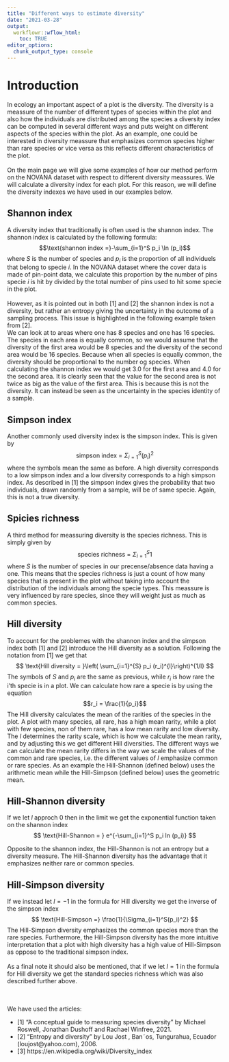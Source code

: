 ```yaml
---
title: "Different ways to estimate diversity"
date: "2021-03-28"
output:
  workflowr::wflow_html:
    toc: TRUE
editor_options:
  chunk_output_type: console
---
```


<h1> Introduction </h1>

In ecology an important aspect of a plot is the diversity. The diversity is a meassure of the number of different types of species within the plot and also how the individuals are distributed among the species a diversity index can be computed in several different ways and puts weight on different aspects of the species within the plot. As an example, one could be interested in diversity meassure that emphasizes common species higher than rare species or vice versa as this reflects different characteristics of the plot. 
<br><br>
On the main page we will give some examples of how our method perform on the NOVANA dataset with respect to different diversity meassures. We will calculate a diversity index for each plot. For this reason, we will define the diversity indexes we have used in our examples below. 


<h2> Shannon index</h2>
A diversity index that traditionally is often used is the shannon index. The shannon index is calculated by the following formula:
$$\text{shannon index =}-\sum_{i=1}^S p_i \ln (p_i)$$
where $S$ is the number of species and $p_i$ is the proportion of all individuels that belong to specie $i$. In the NOVANA dataset where the cover data is made of pin-point data, we calculate this proportion by the number of pins specie $i$ is hit by divided by the total number of pins used to hit some specie in the plot. 
<br><br>
However, as it is pointed out in both [1] and [2] the shannon index is not a diversity, but rather an entropy giving the uncertainty in the outcome of a sampling process. This issue is highlighted in the following example taken from [2].
<br>
We can look at to areas where one has 8 species and one has 16 species. The species in each area is equally common, so we would assume that the diversity of the first area would be 8 species and the diversity of the second area would be 16 species. Because when all species is equally common, the diversity should be proportional to the number og species.
When calculating the shannon index we would get 3.0 for the first area and 4.0 for the second area. It is clearly seen that the value for the second area is not twice as big as the value of the first area. This is because this is not the diversity. It can instead be seen as the uncertainty in the species identity of a sample.

<h2> Simpson index</h2>
Another commonly used diversity index is the simpson index. This is given by
$$
\text{simpson index = }\Sigma_{i = 1}^S(p_i)^2
$$
where the symbols mean the same as before. A high diversity corresponds to a low simpson index and a low diversity corresponds to a high simpson index. As described in [1] the simpson index gives the probability that two individuals, drawn randomly from a sample, will be of same specie. Again, this is not a true diversity.

<h2> Spicies richness </h2>
A third method for meassuring diversity is the species richness. This is simply given by
$$
\text{species richness = }\Sigma_{i=1}^S1
$$
where $S$ is the number of species in our precense/absence data having a one. This means that the species richness is just a count of how many species that is present in the plot without taking into account the distribution of the individuals among the specie types. This meassure is very influenced by rare species, since they will weight just as much as common species. 


<h2> Hill diversity </h2>
To account for the problemes with the shannon index and the simpson index both [1] and [2] introduce the Hill diversity as a solution. Following the notation from [1] we get that
$$
\text{Hill diversity = }\left( \sum_{i=1}^{S} p_i (r_i)^{l}\right)^{1/l}
$$
The symbols of $S$ and $p_i$ are the same as previous, while $r_i$ is how rare the i'th specie is in a plot. We can calculate how rare a specie is by using the equation
$$r_i = \frac{1}{p_i}$$
The Hill diversity calculates the mean of the rarities of the species in the plot. A plot with many species, all rare, has a high mean rarity, while a plot with few species, non of them rare, has a low mean rarity and low diversity. The $l$ determines the rarity scale, which is how we calculate the mean rarity, and by adjusting this we get different Hill diversities. The different ways we can calculate the mean rarity differs in the way we scale the values of the common and rare species, i.e. the different values of $l$ emphasize common or rare species. As an example the Hill-Shannon (defined below) uses the arithmetic mean while the Hill-Simpson (defined below) uses the geometric mean.
<br>

<h2> Hill-Shannon diversity </h2>
If we let $l$ approch 0 then in the limit we get the exponential function taken on the shannon index
$$
\text{Hill-Shannon = } e^{-\sum_{i=1}^S p_i ln (p_i)}
$$

Opposite to the shannon index, the Hill-Shannon is not an entropy but a diversity measure. The Hill-Shannon diversity has the advantage that it emphasizes neither rare or common species.

<h2> Hill-Simpson diversity </h2>
If we instead let $l = -1$ in the formula for Hill diversity we get the inverse of the simpson index
$$
\text{Hill-Simpson =} \frac{1}{\Sigma_{i=1}^S(p_i)^2}
$$
The Hill-Simpson diversity emphasizes the common species more than the rare species. Furthermore, the Hill-Simpson diversity has the more intuitive interpretation that a plot with high diversity has a high value of Hill-Simpson as oppose to the traditional simpson index.
<br><br>
As a final note it should also be mentioned, that if we let $l = 1$ in the formula for Hill diversity we get the standard species richness which was also described further above.
<br><br><br>

We have used the articles:
<ul>
<li> [1] "A conceptual guide to measuring species diversity" by Michael Roswell, Jonathan Dushoff and Rachael Winfree, 2021.</li>
<li> [2] "Entropy and diversity"  by Lou Jost , Ban˜os, Tungurahua, Ecuador (loujost@yahoo.com), 2006.</li>
<li> [3] https://en.wikipedia.org/wiki/Diversity_index</li>
</ul>

